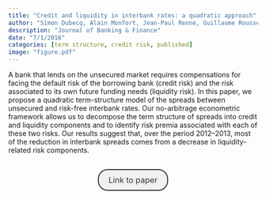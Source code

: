 ```yaml
---
title: "Credit and liquidity in interbank rates: a quadratic approach"
author: "Simon Dubecq, Alain Monfort, Jean-Paul Renne, Guillaume Roussellet"
description: "Journal of Banking & Finance"
date: "7/1/2016"
categories: [term structure, credit risk, published]
image: "figure.pdf"
---
```


<!-- description: "Affine Term Structure Model that provides non-negative yields and is able to accommodate a short-term rate that stays at the zero lower bound (ZLB) for extended periods of time." -->

<!-- subtitle: -->

<!-- image: "figure.jpeg" -->


A bank that lends on the unsecured market requires compensations for facing the default risk of the borrowing bank (credit risk) and the risk associated to its own future funding needs (liquidity risk). In this paper, we propose a quadratic term-structure model of the spreads between unsecured and risk-free interbank rates. Our no-arbitrage econometric framework allows us to decompose the term structure of spreads into credit and liquidity components and to identify risk premia associated with each of these two risks. Our results suggest that, over the period 2012–2013, most of the reduction in interbank spreads comes from a decrease in liquidity-related risk components.



```{=html}
<div  style="margin: 30px; text-align: center;">
<a class="btn btn-primary" href="https://doi.org/10.1016/j.jbankfin.2016.03.014" role="button" target="_blank" style="            display: inline-block;
            padding: 10px 20px;
            border: 2px solid #333;
            border-radius: 20px;
            background-color: #f1f1f1;
            text-decoration: none;
            color: #333;
            margin: 0 10px;
            font-size: 16px;">Link to paper</a>
</div>
```


<!-- In order to have bibtex in place of R code, add in front matter: -->
<!-- format: -->
<!--   html: -->
<!--     code-fold: true -->
<!--     code-summary: "Bibtex" -->

<!-- ```{r essai, eval=FALSE} -->
<!-- article = { -->
<!--   author = {JPR}, -->
<!--   year=2010 -->
<!-- } -->
<!-- ``` -->
